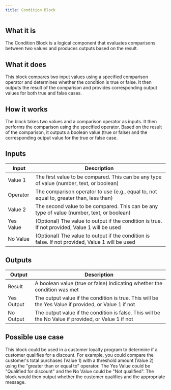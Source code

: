 ```yaml
---
title: Condition Block
---
```


## What it is
The Condition Block is a logical component that evaluates comparisons between two values and produces outputs based on the result.

## What it does
This block compares two input values using a specified comparison operator and determines whether the condition is true or false. It then outputs the result of the comparison and provides corresponding output values for both true and false cases.

## How it works
The block takes two values and a comparison operator as inputs. It then performs the comparison using the specified operator. Based on the result of the comparison, it outputs a boolean value (true or false) and the corresponding output value for the true or false case.

## Inputs
| Input | Description |
|-------|-------------|
| Value 1 | The first value to be compared. This can be any type of value (number, text, or boolean) |
| Operator | The comparison operator to use (e.g., equal to, not equal to, greater than, less than) |
| Value 2 | The second value to be compared. This can be any type of value (number, text, or boolean) |
| Yes Value | (Optional) The value to output if the condition is true. If not provided, Value 1 will be used |
| No Value | (Optional) The value to output if the condition is false. If not provided, Value 1 will be used |

## Outputs
| Output | Description |
|--------|-------------|
| Result | A boolean value (true or false) indicating whether the condition was met |
| Yes Output | The output value if the condition is true. This will be the Yes Value if provided, or Value 1 if not |
| No Output | The output value if the condition is false. This will be the No Value if provided, or Value 1 if not |

## Possible use case
This block could be used in a customer loyalty program to determine if a customer qualifies for a discount. For example, you could compare the customer's total purchases (Value 1) with a threshold amount (Value 2) using the "greater than or equal to" operator. The Yes Value could be "Qualified for discount" and the No Value could be "Not qualified". The block would then output whether the customer qualifies and the appropriate message.
